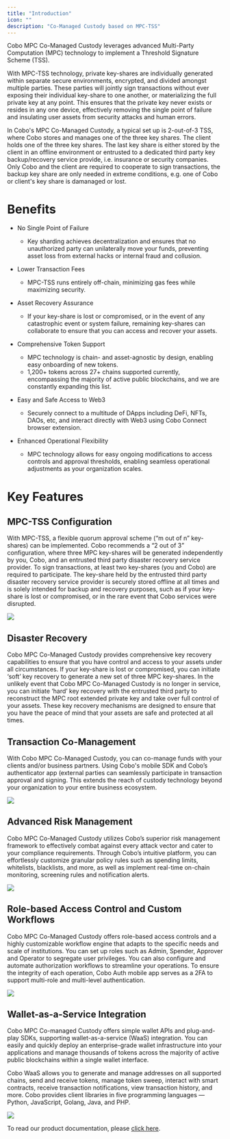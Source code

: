 ```yaml
---
title: "Introduction"
icon: ""
description: "Co-Managed Custody based on MPC-TSS"
---
```


Cobo MPC Co-Managed Custody leverages advanced Multi-Party Computation (MPC) technology to implement a Threshold Signature Scheme (TSS).

With MPC-TSS technology, private key-shares are individually generated within
separate secure environments, encrypted, and divided amongst multiple parties.
These parties will jointly sign transactions without ever exposing their
individual key-share to one another, or materializing the full private key at
any point. This ensures that the private key never exists or resides in any one
device, effectively removing the single point of failure and insulating user
assets from security attacks and human errors.

In Cobo's MPC Co-Managed Custody, a typical set up is 2-out-of-3 TSS, where
Cobo stores and manages one of the three key shares. The client holds one of
the three key shares. The last key share is either stored by the client in an
offline environment or entrusted to a dedicated third party key backup/recovery
service provide, i.e. insurance or security companies. Only Cobo and the client
are required to cooperate to sign transactions, the backup key share are only
needed in extreme conditions, e.g. one of Cobo or client's key share is
damanaged or lost.

# Benefits

- No Single Point of Failure

  - Key sharding achieves decentralization and ensures that no unauthorized party can unilaterally move your funds, preventing asset loss from external hacks or internal fraud and collusion.

- Lower Transaction Fees

  - MPC-TSS runs entirely off-chain, minimizing gas fees while maximizing security.

- Asset Recovery Assurance

  - If your key-share is lost or compromised, or in the event of any catastrophic event or system failure, remaining key-shares can collaborate to ensure that you can access and recover your assets.

- Comprehensive Token Support

  - MPC technology is chain- and asset-agnostic by design, enabling easy onboarding of new tokens.
  - 1,200+ tokens across 27+ chains supported currently, encompassing the majority of active public blockchains, and we are constantly expanding this list.

- Easy and Safe Access to Web3

  - Securely connect to a multitude of DApps including DeFi, NFTs, DAOs, etc, and interact directly with Web3 using Cobo Connect browser extension.

- Enhanced Operational Flexibility

  - MPC technology allows for easy ongoing modifications to access controls and approval thresholds, enabling seamless operational adjustments as your organization scales.

# Key Features

## MPC-TSS Configuration

With MPC-TSS, a flexible quorum approval scheme (“m out of n” key-shares) can be implemented. Cobo recommends a “2 out of 3” configuration, where three MPC key-shares will be generated independently by you, Cobo, and an entrusted third party disaster recovery service provider. To sign transactions, at least two key-shares (you and Cobo) are required to participate. The key-share held by the entrusted third party disaster recovery service provider is securely stored offline at all times and is solely intended for backup and recovery purposes, such as if your key-share is lost or compromised, or in the rare event that Cobo services were disrupted.

<img src="/images/2-MPC-TSS-Configuration.png" />


## Disaster Recovery

Cobo MPC Co-Managed Custody provides comprehensive key recovery capabilities to ensure that you have control and access to your assets under all circumstances. If your key-share is lost or compromised, you can initiate ‘soft’ key recovery to generate a new set of three MPC key-shares. In the unlikely event that Cobo MPC Co-Managed Custody is no longer in service, you can initiate ‘hard’ key recovery with the entrusted third party to reconstruct the MPC root extended private key and take over full control of your assets. These key recovery mechanisms are designed to ensure that you have the peace of mind that your assets are safe and protected at all times.

## Transaction Co-Management

With Cobo MPC Co-Managed Custody, you can co-manage funds with your clients and/or business partners. Using Cobo's mobile SDK and Cobo’s authenticator app (external parties can seamlessly participate in transaction approval and signing. This extends the reach of custody technology beyond your organization to your entire business ecosystem.

<img src="/images/4-Transaction-CO-Management.png" />

## Advanced Risk Management

Cobo MPC Co-Managed Custody utilizes Cobo’s superior risk management framework to effectively combat against every attack vector and cater to your compliance requirements. Through Cobo’s intuitive platform, you can effortlessly customize granular policy rules such as spending limits, whitelists, blacklists, and more, as well as implement real-time on-chain monitoring, screening rules and notification alerts.

<img src="/images/5-Policy.png" />

## Role-based Access Control and Custom Workflows

Cobo MPC Co-Managed Custody offers role-based access controls and a highly customizable workflow engine that adapts to the specific needs and scale of institutions. You can set up roles such as Admin, Spender, Approver and Operator to segregate user privileges. You can also configure and automate authorization workflows to streamline your operations. To ensure the integrity of each operation, Cobo Auth mobile app serves as a 2FA to support multi-role and multi-level authentication.

<img src="/images/6-Role-based-Access-Control.png" />

## Wallet-as-a-Service Integration

Cobo MPC Co-managed Custody offers simple wallet APIs and plug-and-play SDKs, supporting wallet-as-a-service (WaaS) integration. You can easily and quickly deploy an enterprise-grade wallet infrastructure into your applications and manage thousands of tokens across the majority of active public blockchains within a single wallet interface.

Cobo WaaS allows you to generate and manage addresses on all supported chains, send and receive tokens, manage token sweep, interact with smart contracts, receive transaction notifications, view transaction history, and more. Cobo provides client libraries in five programming languages — Python, JavaScript, Golang, Java, and PHP.

<img src="/images/7-WaaS-API.png" />

To read our product documentation, please [click here](https://docs.cobo.com/cobo-mpc-waas/).
